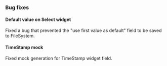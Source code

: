 ### Bug fixes

#### Default value on Select widget

Fixed a bug that prevented the "use first value as default" field to be saved to FileSystem.

#### TimeStamp mock

Fixed mock generation for TimeStamp widget field.